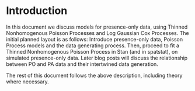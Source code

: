 # Introduction

In this document we discuss models for presence-only data, using Thinned Nonhomogenous Poisson Processes and Log Gaussian Cox Processes. The initial planned layout is as follows: Introduce presence-only data, Poisson Process models and the data generating process. Then, proceed to fit a Thinned Nonhomogenous Poisson Process in Stan (and in spatstat), on simulated presence-only data. Later blog posts will discuss the relationship between PO and PA data and their intertwined data generation.

The rest of this document follows the above description, including theory where necessary.